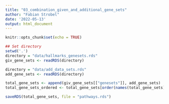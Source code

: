 ```yaml
---
title: "03_combination_given_and_additional_gene_sets"
author: "Fabian Strobel"
date: '2022-05-13'
output: html_document
---
```


```r
knitr::opts_chunk$set(echo = TRUE)
```

```r
## Set directory
setwd('.')
directory = "data/hallmarks_genesets.rds"
giv_gene_sets <- readRDS(directory)

directory = "data/add_data_sets.rds"
add_gene_sets <- readRDS(directory)
```

```r
total_gene_sets <- append(giv_gene_sets[["genesets"]], add_gene_sets)
total_gene_sets_ordered <- total_gene_sets[order(names(total_gene_sets))]
```

```r
saveRDS(total_gene_sets, file = "pathways.rds")
```